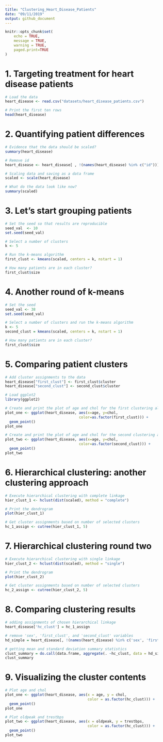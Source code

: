 ```yaml
---
title: "Clustering_Heart_Disease_Patients"
date: "09/11/2019"
output: github_document
---
```


```r
knitr::opts_chunk$set(
	echo = TRUE,
	message = TRUE,
	warning = TRUE,
	paged.print=TRUE
)
```

# 1. Targeting treatment for heart disease patients
```r
# Load the data
heart_disease <- read.csv("datasets/heart_disease_patients.csv")

# Print the first ten rows
head(heart_disease)
```

# 2. Quantifying patient differences
```r
# Evidence that the data should be scaled?
summary(heart_disease)

# Remove id
heart_disease <- heart_disease[ , !(names(heart_disease) %in% c("id"))]

# Scaling data and saving as a data frame
scaled <- scale(heart_disease)

# What do the data look like now?
summary(scaled)
```

# 3. Let's start grouping patients
```r
# Set the seed so that results are reproducible
seed_val  <- 10
set.seed(seed_val)

# Select a number of clusters
k <- 5

# Run the k-means algorithm
first_clust <- kmeans(scaled, centers = k, nstart = 1)

# How many patients are in each cluster?
first_clust$size
```

# 4. Another round of k-means
```r
# Set the seed
seed_val <- 38
set.seed(seed_val)

# Select a number of clusters and run the k-means algorithm
k <- 5
second_clust = kmeans(scaled, centers = k, nstart = 1)

# How many patients are in each cluster?
first_clust$size
```

# 5. Comparing patient clusters
```r
# Add cluster assignments to the data
heart_disease["first_clust"] <- first_clust$cluster
heart_disease["second_clust"] <- second_clust$cluster

# Load ggplot2
library(ggplot2)

# Create and print the plot of age and chol for the first clustering algorithm
plot_one <- ggplot(heart_disease, aes(x=age, y=chol, 
                                  color=as.factor(first_clust))) +
  geom_point()
plot_one

# Create and print the plot of age and chol for the second clustering algorithm
plot_two <- ggplot(heart_disease, aes(x=age, y=chol, 
                                  color=as.factor(second_clust))) + 
  geom_point()
plot_two
```

# 6. Hierarchical clustering: another clustering approach
```r
# Execute hierarchical clustering with complete linkage
hier_clust_1 <- hclust(dist(scaled), method = "complete")

# Print the dendrogram
plot(hier_clust_1)

# Get cluster assignments based on number of selected clusters
hc_1_assign <- cutree(hier_clust_1, 5)
```

# 7. Hierarchical clustering round two
```r
# Execute hierarchical clustering with single linkage
hier_clust_2 <- hclust(dist(scaled), method = "single")

# Print the dendrogram
plot(hier_clust_2)

# Get cluster assignments based on number of selected clusters
hc_2_assign <- cutree(hier_clust_2, 5)
```

# 8. Comparing clustering results
```r
# adding assignments of chosen hierarchical linkage
heart_disease['hc_clust'] = hc_1_assign

# remove 'sex', 'first_clust', and 'second_clust' variables
hd_simple = heart_disease[, !(names(heart_disease) %in% c('sex', 'first_clust', 'second_clust'))]

# getting mean and standard deviation summary statistics
clust_summary = do.call(data.frame, aggregate(. ~hc_clust, data = hd_simple, function(x) c(avg = mean(x), sd = sd(x))))
clust_summary
```

# 9. Visualizing the cluster contents
```r
# Plot age and chol
plot_one <- ggplot(heart_disease, aes(x = age, y = chol, 
                                      color = as.factor(hc_clust))) + 
  geom_point()
plot_one 

# Plot oldpeak and trestbps
plot_two <- ggplot(heart_disease, aes(x = oldpeak, y = trestbps, 
                                      color = as.factor(hc_clust))) + 
  geom_point()
plot_two
```

